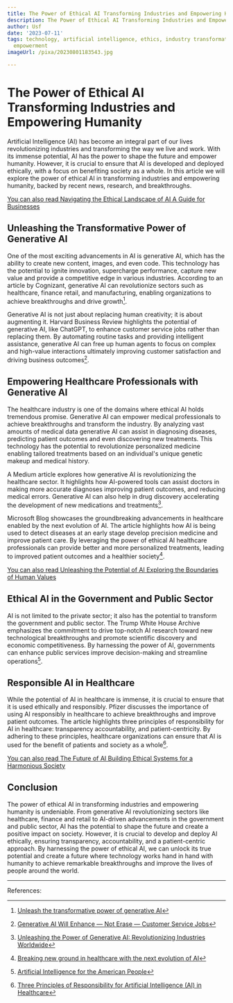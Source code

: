 ```yaml
---
title: The Power of Ethical AI Transforming Industries and Empowering Humanity
description: The Power of Ethical AI Transforming Industries and Empowering Humanity
author: Usf
date: '2023-07-11'
tags: technology, artificial intelligence, ethics, industry transformation, humanity
  empowerment
imageUrl: /pixa/20230801183543.jpg

---
```

#  The Power of Ethical  AI Transforming Industries and Empowering Humanity

Artificial Intelligence (AI) has become an integral part of our lives revolutionizing  industries and transforming the way we live and  work. With its immense potential, AI has  the power to shape the future and empower humanity. However, it is crucial to ensure that AI is developed and deployed ethically, with a focus on  benefiting  society as a whole. In this article we  will explore the power of ethical AI in  transforming industries and empowering humanity, backed by recent news, research, and breakthroughs.

[You can also read Navigating the Ethical Landscape of AI A Guide for Businesses](Navigating%20the%20Ethical%20Landscape%20of%20AI%20A%20Guide%20for%20Businesses)


## Unleashing the Transformative Power of Generative  AI

One of the most exciting advancements in AI is generative AI, which has  the ability to create new content, images,  and even code. This technology has  the  potential to  ignite innovation, supercharge performance, capture new value and provide  a competitive edge in various industries. According to an article by Cognizant, generative AI  can revolutionize  sectors such as  healthcare, finance retail,  and manufacturing, enabling  organizations to achieve breakthroughs and drive growth[^1].

Generative AI is  not just about replacing human creativity; it  is about augmenting it. Harvard  Business Review highlights the potential of  generative AI, like ChatGPT, to enhance customer service jobs rather than replacing them. By automating routine tasks and providing intelligent assistance, generative AI can free up human agents to focus on complex and high-value interactions ultimately improving customer satisfaction and driving business  outcomes[^2].

## Empowering Healthcare Professionals with Generative AI

The healthcare industry is one of  the domains where ethical AI holds tremendous promise. Generative  AI can empower medical professionals to achieve breakthroughs and transform the industry. By  analyzing vast amounts of medical data generative AI can assist in diagnosing diseases, predicting patient outcomes and even discovering new treatments. This technology has the potential to revolutionize personalized medicine enabling tailored treatments based on an individual's unique genetic makeup  and medical history.

A Medium article explores  how  generative AI is revolutionizing the healthcare  sector. It highlights how AI-powered tools can  assist doctors in making more accurate  diagnoses improving patient outcomes, and reducing medical errors. Generative AI can also help in drug discovery  accelerating the development of new medications and treatments[^3].

Microsoft Blog showcases the groundbreaking advancements in healthcare enabled by the next evolution of AI. The article  highlights how AI is being used to detect diseases at an early stage develop precision medicine and improve patient care.  By leveraging the power of ethical  AI healthcare  professionals can provide better and more personalized treatments, leading to improved patient outcomes and a healthier society[^6].

[You  can also read Unleashing the Potential of AI Exploring  the Boundaries of Human Values](Unleashing%20the%20Potential%20of%20AI%20Exploring%20the%20Boundaries%20of%20Human%20Values)


## Ethical AI in the Government  and  Public Sector

AI is not limited  to the private  sector; it also has the potential to transform the government and public sector.  The Trump White House Archive emphasizes the commitment to drive top-notch AI research toward new technological breakthroughs and promote scientific discovery and economic competitiveness. By harnessing the power of AI, governments can enhance public services improve decision-making and streamline operations[^4].

## Responsible  AI in Healthcare

While the  potential of AI in  healthcare  is immense, it is crucial to ensure  that it is used ethically and responsibly. Pfizer discusses  the importance  of using AI  responsibly in healthcare to  achieve  breakthroughs and improve patient outcomes. The article highlights three principles of responsibility for AI in healthcare: transparency accountability, and patient-centricity. By adhering to these principles, healthcare organizations can ensure that AI is used for the benefit of patients and society as a whole[^5].

[You can also read  The Future of AI  Building Ethical Systems for  a Harmonious Society](The%20Future%20of%20AI%20Building%20Ethical%20Systems%20for%20a%20Harmonious%20Society)


## Conclusion

The power of ethical AI in transforming industries and empowering humanity is undeniable. From generative AI revolutionizing sectors like healthcare, finance and retail to AI-driven advancements in the government and public sector,  AI has the potential to shape the future and create a positive impact on society.  However, it is crucial to develop and deploy AI ethically, ensuring transparency, accountability, and a patient-centric approach. By harnessing the  power of ethical AI, we  can unlock  its true potential and create a future where technology works hand in hand with humanity to achieve remarkable  breakthroughs and improve the lives of people around the world.

---

References:

[^1]:  [Unleash the transformative  power of generative AI](https://www.cognizant.com/us/en/insights/tech-to-watch/generative-ai)
[^2]: [Generative AI  Will Enhance — Not Erase — Customer Service Jobs](https://hbr.org/2023/03/generative-ai-will-enhance-not-erase-customer-service-jobs)
[^3]: [Unleashing the  Power of Generative AI: Revolutionizing Industries Worldwide](https://medium.com/@hishamusmani/unleashing-the-power-of-generative-ai-revolutionizing-industries-worldwide-712e7d2531e6)
[^4]: [Artificial Intelligence  for the American People](https://trumpwhitehouse.archives.gov/ai/)
[^5]: [Three Principles of Responsibility for Artificial Intelligence (AI)  in Healthcare](https://www.pfizer.com/news/articles/three_principles_of_responsibility_for_artificial_intelligence_ai_in_healthcare)
[^6]:  [Breaking new ground in  healthcare with the next  evolution of AI](https://blogs.microsoft.com/blog/2023/03/20/breaking-new-ground-in-healthcare-with-the-next-evolution-of-ai/)